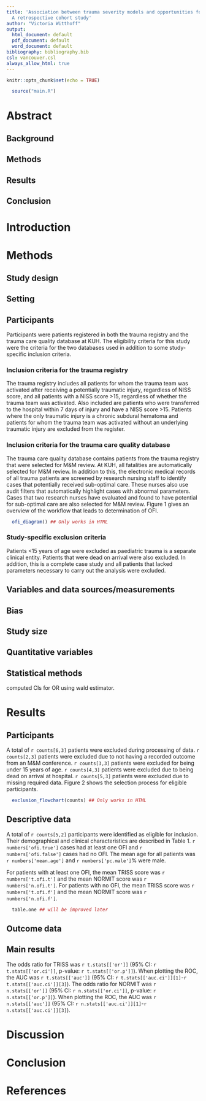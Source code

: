 ```yaml
---
title: 'Association between trauma severity models and opportunities for improvement:
  A retrospective cohort study'
author: "Victoria Witthoff"
output:
  html_document: default
  pdf_document: default
  word_document: default
bibliography: bibliography.bib
csl: vancouver.csl
always_allow_html: true
---
```


```r
knitr::opts_chunk$set(echo = TRUE)
```
```r
  source("main.R") 
```

Abstract
========

<!-- Provide in the abstract an informative and balanced summary of
what was done and what was found. Not more than 300 words. -->

Background
----------

Methods
-------

Results
-------

Conclusion
----------

Introduction
============



<!-- Explain the scientific background and rationale for the
investigation being reported. End by stating the aim or specific
objectives, including any prespecified hypotheses. The introduction
should not be longer than 1-1.5 pages, typically 4-5 paragraphs, each
6-8 lines long. Support every statement with a citation -->

Methods 
=======

Study design
------------

<!-- Present key elements of study design -->

Setting
-------

<!-- Describe the setting, locations, and relevant dates, including
periods of recruitment, exposure, follow-up, and data collection -->

Participants
------------
<!-- Cohort study: Give the eligibility criteria, and the sources and
methods of selection of participants. -->
Participants were patients registered in both the trauma registry and the trauma care quality database at KUH. The eligibility criteria for this study were the criteria for the two databases used in addition to some study-specific inclusion criteria. 

### Inclusion criteria for the trauma registry

The trauma registry includes all patients for whom the trauma team was activated after receiving a potentially traumatic injury, regardless of NISS score, and all patients with a NISS score >15, regardless of whether the trauma team was activated. Also included are patients who were transferred to the hospital within 7 days of injury and have a NISS score >15. Patients where the only traumatic injury is a chronic subdural hematoma and patients for whom the trauma team was activated without an underlying traumatic injury are excluded from the register.

### Inclusion criteria for the trauma care quality database

The trauma care quality database contains patients from the trauma registry that were selected for M&M review. At KUH, all fatalities are automatically selected for M&M review. In addition to this, the electronic medical records of all trauma patients are screened by research nursing staff to identify cases that potentially received sub-optimal care. These nurses also use audit filters that automatically highlight cases with abnormal parameters. Cases that two research nurses have evaluated and found to have potential for sub-optimal care are also selected for M&M review. Figure 1 gives an overview of the workflow that leads to determination of OFI. 

``` r
  ofi_diagram() ## Only works in HTML
```

### Study-specific exclusion criteria
Patients <15 years of age were excluded as paediatric trauma is a separate clinical entity. Patients that were dead on arrival were also excluded. In addition, this is a complete case study and all patients that lacked parameters necessary to carry out the analysis were excluded. 

Variables and data sources/measurements
---------------------------------------

<!-- Clearly define all outcomes, exposures, predictors, potential
confounders, and effect modifiers. Give diagnostic criteria, if
applicable. For each variable of interest, give sources of data and
details of methods of assessment (measurement). Describe comparability
of assessment methods if there is more than one group -->

Bias 
----

<!-- Describe any efforts to address potential sources of bias -->

Study size 
----------

<!-- Explain how the study size was arrived at -->

Quantitative variables
----------------------

<!-- Explain how quantitative variables were handled in the
analyses. If applicable, describe which groupings were chosen and why
-->

Statistical methods
-------------------

computed CIs for OR using wald estimator. 
<!-- 

(a) Describe all statistical methods, including those used to control
for confounding

(b) Describe any methods used to examine subgroups and interactions

(c) Explain how missing data were addressed 

(d) 

Cohort study: If applicable, explain how loss to follow-up was addressed 

Case-control study:If applicable, explain how matching of cases and
controls was addressed

Cross-sectional study: If applicable, describe analytical methods
taking account of sampling strategy

(e) Describe any sensitivity analyses
-->

Results
=======

Participants
------------
<!-- 
(a) Report numbers of individuals at each stage of study—eg numbers
potentially eligible, examined for eligibility, confirmed eligible,
included in the study, completing follow-up, and analysed

(b) Give reasons for non-participation at each stage

(c) Consider use of a flow diagram

-->
A total of `r counts[6,3]` patients were excluded during processing of data. `r counts[2,3]` patients were excluded due to not having a recorded outcome from an M&M conference. `r counts[3,3]` patients were excluded for being under 15 years of age. `r counts[4,3]` patients were excluded due to being dead on arrival at hospital. `r counts[5,3]` patients were excluded due to missing required data. Figure 2 shows the selection process for eligible participants. 

```r
  exclusion_flowchart(counts) ## Only works in HTML
```

Descriptive data
----------------

<!--
(a) Give characteristics of study participants (eg demographic,
clinical, social) and information on exposures and potential
confounders

(b) Indicate number of participants with missing data for each
variable of interest

(c) Cohort study — Summarise follow-up time (eg, average and total
amount) -->

A total of `r counts[5,2]` participants were identified as eligible for inclusion. Their demographical and clinical characteristics are described in Table 1. `r numbers['ofi.true']` cases had at least one OFI and `r numbers['ofi.false']` cases had no OFI. The mean age for all patients was `r numbers['mean.age']` and `r numbers['pc.male']`% were male. 

For patients with at least one OFI, the mean TRISS score was `r numbers['t.ofi.t']` and the mean NORMIT score was `r numbers['n.ofi.t']`. For patients with no OFI, the mean TRISS score was `r numbers['t.ofi.f']` and the mean NORMIT score was `r numbers['n.ofi.f']`.  

```r
  table.one ## will be improved later
```

Outcome data
------------

<!-- Cohort study — Report numbers of outcome events or summary measures
over time --> 

Main results
------------

The odds ratio for TRISS was `r t.stats[['or']]` (95% CI: `r t.stats[['or.ci']]`, p-value: `r t.stats[['or.p']]`). When plotting the ROC, the AUC was `r t.stats[['auc']]` (95% CI: `r t.stats[['auc.ci']][1]`-`r t.stats[['auc.ci']][3]`). The odds ratio for NORMIT was `r n.stats[['or']]` (95% CI: `r n.stats[['or.ci']]`, p-value: `r n.stats[['or.p']]`). When plotting the ROC, the AUC was `r n.stats[['auc']]` (95% CI: `r n.stats[['auc.ci']][1]`-`r n.stats[['auc.ci']][3]`).


Discussion
==========

<!--

Key results
-----------
Summarise key results with reference to study objectives

Limitations
-----------

Discuss limitations of the study, taking into account sources of
potential bias or imprecision.  Discuss both direction and magnitude
of any potential bias

Interpretation
--------------

Give a cautious overall interpretation of results considering
objectives, limitations, multiplicity of analyses, results from
similar studies, and other relevant evidence

Generalisability
----------------

Discuss the generalisability (external validity) of the study results

-->

Conclusion
==========

<!-- Give a short conclusion, corresponding to the aim -->

References
==========

